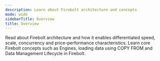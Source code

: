 ```yaml
---
description: Learn about Firebolt architecture and concepts
mode: wide
sidebarTitle: Overview
title: Overview
---
```



Read about Firebolt architecture and how it enables differentiated speed, scale, concurrency and price-performance characteristics. Learn core Firebolt concepts such as Engines, loading data using COPY FROM and Data Management Lifecycle in Firebolt.
